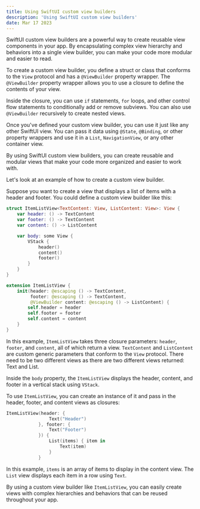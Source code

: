```yaml
---
title: Using SwiftUI custom view builders
description: 'Using SwiftUI custom view builders'
date: Mar 17 2023
---
```


SwiftUI custom view builders are a powerful way to create reusable view components in your app. By encapsulating complex view hierarchy and behaviors into a single view builder, you can make your code more modular and easier to read.

To create a custom view builder, you define a struct or class that conforms to the `View` protocol and has a `@ViewBuilder` property wrapper. The `@ViewBuilder` property wrapper allows you to use a closure to define the contents of your view.

Inside the closure, you can use `if` statements, `for` loops, and other control flow statements to conditionally add or remove subviews. You can also use `@ViewBuilder` recursively to create nested views.

Once you've defined your custom view builder, you can use it just like any other SwiftUI view. You can pass it data using `@State`, `@Binding`, or other property wrappers and use it in a `List`, `NavigationView`, or any other container view.

By using SwiftUI custom view builders, you can create reusable and modular views that make your code more organized and easier to work with.

Let's look at an example of how to create a custom view builder.

Suppose you want to create a view that displays a list of items with a header and footer. You could define a custom view builder like this:

```swift
struct ItemListView<TextContent: View, ListContent: View>: View {
    var header: () -> TextContent
    var footer: () -> TextContent
    var content: () -> ListContent

    var body: some View {
        VStack {
            header()
            content()
            footer()
        }
    }
}

extension ItemListView {
    init(header: @escaping () -> TextContent,
         footer: @escaping () -> TextContent,
         @ViewBuilder content: @escaping () -> ListContent) {
        self.header = header
        self.footer = footer
        self.content = content
    }
}

```

In this example, `ItemListView` takes three closure parameters: `header`, `footer`, and `content`, all of which return a view. `TextContent` and `ListContent` are custom generic parameters that conform to the `View` protocol. There need to be two different views as there are two different views returned: Text and List.

Inside the `body` property, the `ItemListView` displays the header, content, and footer in a vertical stack using `VStack`.

To use `ItemListView`, you can create an instance of it and pass in the header, footer, and content views as closures:

```swift
ItemListView(header: {
                Text("Header")
            }, footer: {
                Text("Footer")
            }) {
                List(items) { item in
                    Text(item)
                }
            }

```

In this example, `items` is an array of items to display in the content view. The `List` view displays each item in a row using `Text`.

By using a custom view builder like `ItemListView`, you can easily create views with complex hierarchies and behaviors that can be reused throughout your app.
